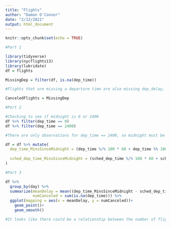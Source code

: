```yaml
---
title: "Flights"
author: "Damon O'Connor"
date: "2/12/2021"
output: html_document
---
```


```r
knitr::opts_chunk$set(echo = TRUE)
```

```r
#Part 1

library(tidyverse)
library(nycflights13)
library(lubridate)
df = flights

MissingDep = filter(df, is.na(dep_time))

#Flights that are missing a departure time are also missing dep_delay, arr_time, arr_delay, and air_time. Seems like these flights were canceled.

CanceledFlights = MissingDep

#Part 2

#Checking to see if midnight is 0 or 2400
df %>% filter(dep_time == 0)
df %>% filter(dep_time == 2400)

#There are only observations for dep_time == 2400, so midnight must be stored as 2400.

df = df %>% mutate(
  dep_time_MinsSinceMidnight = (dep_time %/% 100 * 60 + dep_time %% 100) %% (24 * 60), #The first part uses integer division to get the hours, and the second                                                                                            uses modulus division for the minutes, then divide again for the 2400                                                                                            hours cases
  
  sched_dep_time_MinsSinceMidnight = (sched_dep_time %/% 100 * 60 + sched_dep_time %% 100) %% (24 * 60) #I will use the same method for sched_dep_time
)

#Part 3

df %>% 
  group_by(day) %>%  
  summarize(meanDelay = mean((dep_time_MinsSinceMidnight - sched_dep_time_MinsSinceMidnight), na.rm = TRUE),
            numCanceled = sum(is.na(dep_time))) %>% 
  ggplot(mapping = aes(x = meanDelay, y = numCanceled))+
    geom_point()+
    geom_smooth()

#It looks like there could be a relationship between the number of flights canceled and the average delay length.




```
